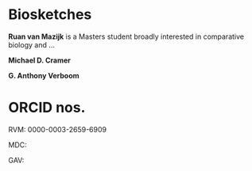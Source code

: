 # Biosketches {-}

**Ruan van Mazijk** is a Masters student broadly interested in comparative biology and ...<!--TODO: finish-->

**Michael D. Cramer** <!--TODO-->

**G. Anthony Verboom** <!--TODO-->

# ORCID nos. {-}

RVM: 0000-0003-2659-6909

MDC: <!--TODO-->

GAV: <!--TODO-->

